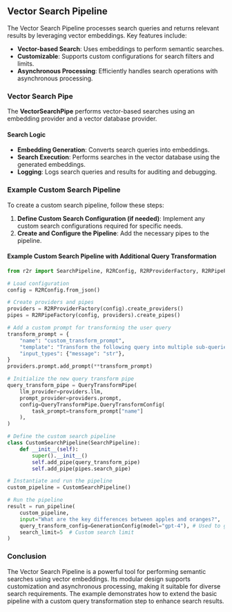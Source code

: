 ## Vector Search Pipeline

The Vector Search Pipeline processes search queries and returns relevant results by leveraging vector embeddings. Key features include:

- **Vector-based Search**: Uses embeddings to perform semantic searches.
- **Customizable**: Supports custom configurations for search filters and limits.
- **Asynchronous Processing**: Efficiently handles search operations with asynchronous processing.

### Vector Search Pipe

The **VectorSearchPipe** performs vector-based searches using an embedding provider and a vector database provider.

#### Search Logic

- **Embedding Generation**: Converts search queries into embeddings.
- **Search Execution**: Performs searches in the vector database using the generated embeddings.
- **Logging**: Logs search queries and results for auditing and debugging.

### Example Custom Search Pipeline

To create a custom search pipeline, follow these steps:

1. **Define Custom Search Configuration (if needed)**: Implement any custom search configurations required for specific needs.
2. **Create and Configure the Pipeline**: Add the necessary pipes to the pipeline.

#### Example Custom Search Pipeline with Additional Query Transformation

```python copy
from r2r import SearchPipeline, R2RConfig, R2RProviderFactory, R2RPipeFactory, R2RPipelineFactory, QueryTransformPipe, GenerationConfig, run_pipeline

# Load configuration
config = R2RConfig.from_json()

# Create providers and pipes
providers = R2RProviderFactory(config).create_providers()
pipes = R2RPipeFactory(config, providers).create_pipes()

# Add a custom prompt for transforming the user query
transform_prompt = {
    "name": "custom_transform_prompt",
    "template": "Transform the following query into multiple sub-queries to improve search results:\n\nQuery: {message}\n\nSub-queries:\n",
    "input_types": {"message": "str"},
}
providers.prompt.add_prompt(**transform_prompt)

# Initialize the new query transform pipe
query_transform_pipe = QueryTransformPipe(
    llm_provider=providers.llm,
    prompt_provider=providers.prompt,
    config=QueryTransformPipe.QueryTransformConfig(
        task_prompt=transform_prompt["name"]
    ),
)

# Define the custom search pipeline
class CustomSearchPipeline(SearchPipeline):
    def __init__(self):
        super().__init__()
        self.add_pipe(query_transform_pipe)
        self.add_pipe(pipes.search_pipe)

# Instantiate and run the pipeline
custom_pipeline = CustomSearchPipeline()

# Run the pipeline
result = run_pipeline(
    custom_pipeline,
    input="What are the key differences between apples and oranges?",
    query_transform_config=GenerationConfig(model="gpt-4"), # Used to generate synthetic queries
    search_limit=5  # Custom search limit
)
```

### Conclusion

The Vector Search Pipeline is a powerful tool for performing semantic searches using vector embeddings. Its modular design supports customization and asynchronous processing, making it suitable for diverse search requirements. The example demonstrates how to extend the basic pipeline with a custom query transformation step to enhance search results.
